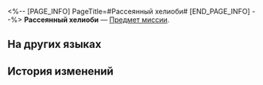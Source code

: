 <%-- [PAGE_INFO]
PageTitle=#Рассеянный хелиоби#
[END_PAGE_INFO] --%>
{{Предмет Инфобокс
|id          = 140385
|Изображение = Предмет Рассеянный хелиоби.png
|Тип         = Предмет миссии
|Инвентарь   = 
|Редкость    = 1
|Эффект      = 
|Описание    = Кажется, это разбросанные осколки хелиоби Циррус.
}}
{{Описание|''- Вероятно, могущественные хелиоби могут поглощать слабых, сливаясь в одно целое.''<br />''- Однако же перед лицом внешних сил это равновесие хрупко.''}}
'''Рассеянный хелиоби''' — [[Предмет миссии]].

==На других языках==
{{На других языках
|en   = Dispersed Heliobi
|zhs  = 逸散岁阳
|zht  = 逸散歲陽
|ja   = 逃げた歳陽
|ko   = 흩어진 세양
|es   = Heliobus dispersos
|fr   = Héliobes dispersés
|ru   = Рассеянный хелиоби
|th   = Heliobi ที่กระจัดกระจาย
|vi   = Tuế Dương Tẩu Tán
|de   = Verstreuter Heliobus
|id   = Pecahan Heliobus
|pt   = Heliobi Dispersos
}}

==История изменений==
{{История изменений|3.5}}